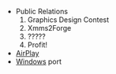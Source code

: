 * Public Relations
*# Graphics Design Contest
*# Xmms2Forge
*# ?????
*# Profit!
* [[SoC:AirTunes | AirPlay]]
* [[Windows]] port